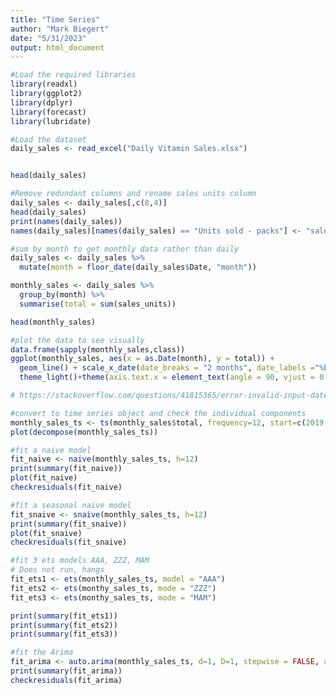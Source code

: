 ---
title: "Time Series"
author: "Mark Biegert"
date: "5/31/2023"
output: html_document
---

```{r setup, include=FALSE}
#Load the required libraries 
library(readxl)
library(ggplot2)
library(dplyr)
library(forecast)
library(lubridate)
```

```{r}
#Load the dataset
daily_sales <- read_excel("Daily Vitamin Sales.xlsx")


head(daily_sales)

```

```{r}
#Remove redundant columns and rename sales units column
daily_sales <- daily_sales[,c(8,4)]
head(daily_sales)
print(names(daily_sales))
names(daily_sales)[names(daily_sales) == "Units sold - packs"] <- "sales_units"
```


```{r}
#sum by month to get monthly data rather than daily
daily_sales <- daily_sales %>% 
  mutate(month = floor_date(daily_sales$Date, "month"))

monthly_sales <- daily_sales %>% 
  group_by(month) %>% 
  summarise(total = sum(sales_units))

head(monthly_sales)

```

```{r}
#plot the data to see visually
data.frame(sapply(monthly_sales,class))
ggplot(monthly_sales, aes(x = as.Date(month), y = total)) + 
  geom_line() + scale_x_date(date_breaks = "2 months", date_labels ="%b-%Y")+
  theme_light()+theme(axis.text.x = element_text(angle = 90, vjust = 0.5, hjust=1))

# https://stackoverflow.com/questions/41815365/error-invalid-input-date-trans-works-with-objects-of-class-date-only
```
```{r}
#convert to time series object and check the individual components 
monthly_sales_ts <- ts(monthly_sales$total, frequency=12, start=c(2019,7))
plot(decompose(monthly_sales_ts))
```

```{r}
#fit a naive model
fit_naive <- naive(monthly_sales_ts, h=12)
print(summary(fit_naive))
plot(fit_naive)
checkresiduals(fit_naive)
```

```{r}
#fit a seasonal naive model
fit_snaive <- snaive(monthly_sales_ts, h=12)
print(summary(fit_snaive))
plot(fit_snaive)
checkresiduals(fit_snaive)

```

```{r}
#fit 3 ets models AAA, ZZZ, MAM
# Does not run, hangs
fit_ets1 <- ets(monthly_sales_ts, model = "AAA")
fit_ets2 <- ets(monthy_sales_ts, mode = "ZZZ")
fit_ets3 <- ets(monthy_sales_ts, mode = "MAM")

print(summary(fit_ets1))
print(summary(fit_ets2))
print(summary(fit_ets3))
```

```{r}
#fit the Arima 
fit_arima <- auto.arima(monthly_sales_ts, d=1, D=1, stepwise = FALSE, approximation = FALSE, trace = TRUE)
print(summary(fit_arima))
checkresiduals(fit_arima)
```

